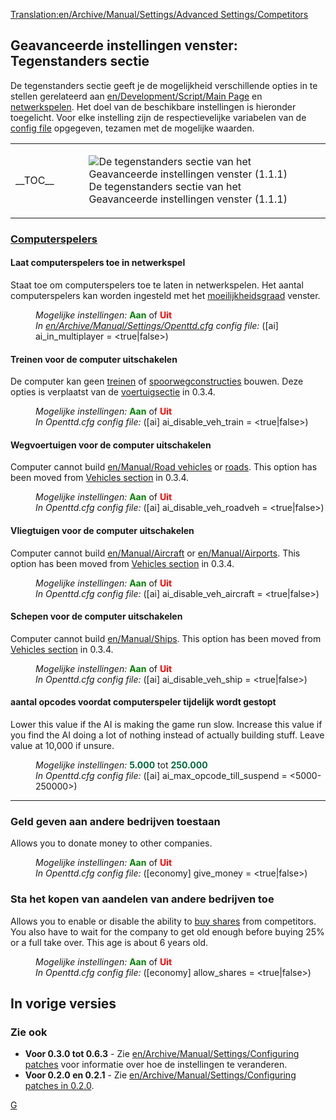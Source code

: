 [[Translation:en/Archive/Manual/Settings/Advanced Settings/Competitors]]
{{nl/Vertaling|en/Archive/Manual/Settings/Advanced Settings/Competitors|15}}
{{nl/Archive/Manual/Settings/Geavanceerde instellingen}}

==Geavanceerde instellingen venster: Tegenstanders sectie==
De tegenstanders sectie geeft je de mogelijkheid verschillende opties in te stellen gerelateerd aan [[en/Development/Script/Main Page]] en [[nl/Manual/Multiplayer|netwerkspelen]]. Het doel van de beschikbare instellingen is hieronder toegelicht. Voor elke instelling zijn de respectievelijke variabelen van de [[en/Archive/Manual/Settings/Openttd.cfg|config file]] opgegeven, tezamen met de mogelijke waarden.
{| align="center"
|- valign="top"
|__TOC__
|[[File:nl/Archive/Manual/Settings/GI tegenstanders.png|frame|left|De tegenstanders sectie van het Geavanceerde instellingen venster (1.1.1)]]
|}

===<u>Computerspelers</u>===
====Laat computerspelers toe in netwerkspel====
{{nl/Kenmerken|0.4|align="right"|text=(0.4.5)}}
Staat toe om computerspelers toe te laten in netwerkspelen. Het aantal computerspelers kan worden ingesteld met het [[nl/Archive/Manual/Settings/Moeilijkheidsgraad|moeilijkheidsgraad]] venster.
:''Mogelijke instellingen:'' <span style="color:green">'''Aan'''</span> of <span style="color:red">'''Uit'''</span>
:''In [[en/Archive/Manual/Settings/Openttd.cfg]] config file:'' ([ai] ai_in_multiplayer = <true|false>)
====Treinen voor de computer uitschakelen====
{{nl/Kenmerken|Old|align="right"|text=(0.3.2)}}
De computer kan geen [[nl/Manual/Treinen|treinen]] of [[nl/Manual/Spoorwegconstructies|spoorwegconstructies]] bouwen.
Deze opties is verplaatst van de [[en/Archive/Manual/Settings/Configuring patches/Vehicles#disable-trains-for-computer|voertuigsectie]] in 0.3.4.
:''Mogelijke instellingen:'' <span style="color:green">'''Aan'''</span> of <span style="color:red">'''Uit'''</span>
:''In Openttd.cfg config file:'' ([ai] ai_disable_veh_train = <true|false>)
====Wegvoertuigen voor de computer uitschakelen====
{{nl/Kenmerken|Old|align="right"|text=(0.3.2)}}
Computer cannot build [[en/Manual/Road vehicles]] or [[en/Manual/Roadway construction|roads]]. This option has been moved from [[en/Archive/Manual/Settings/Configuring patches/Vehicles#disable-road-vehicles-for-computer|Vehicles section]] in 0.3.4.
:''Mogelijke instellingen:'' <span style="color:green">'''Aan'''</span> of <span style="color:red">'''Uit'''</span>
:''In Openttd.cfg config file:'' ([ai] ai_disable_veh_roadveh = <true|false>)
====Vliegtuigen voor de computer uitschakelen====
{{nl/Kenmerken|Old|align="right"|text=(0.3.2)}}
Computer cannot build [[en/Manual/Aircraft]] or [[en/Manual/Airports]]. This option has been moved from [[en/Archive/Manual/Settings/Configuring patches/Vehicles#disable-aircraft-for-computer|Vehicles section]] in 0.3.4.
:''Mogelijke instellingen:'' <span style="color:green">'''Aan'''</span> of <span style="color:red">'''Uit'''</span>
:''In Openttd.cfg config file:'' ([ai] ai_disable_veh_aircraft = <true|false>)
====Schepen voor de computer uitschakelen====
{{nl/Kenmerken|Old|align="right"|text=(0.3.2)}}
Computer cannot build [[en/Manual/Ships]]. This option has been moved from [[en/Archive/Manual/Settings/Configuring patches/Vehicles#disable-ships-for-computer|Vehicles section]] in 0.3.4.
:''Mogelijke instellingen:'' <span style="color:green">'''Aan'''</span> of <span style="color:red">'''Uit'''</span>
:''In Openttd.cfg config file:'' ([ai] ai_disable_veh_ship = <true|false>)
====aantal opcodes voordat computerspeler tijdelijk wordt gestopt====
{{nl/Kenmerken|0.7|align="right"|text=(0.7.0)}}
Lower this value if the AI is making the game run slow. Increase this value if you find the AI doing a lot of nothing instead of actually building stuff. Leave value at 10,000 if unsure.
:''Mogelijke instellingen:'' <span style="color:#00693E">'''5.000'''</span> tot <span style="color:#00693E">'''250.000'''</span>
:''In Openttd.cfg config file:'' ([ai] ai_max_opcode_till_suspend = <5000-250000>)
{{en/-}}
----
===Geld geven aan andere bedrijven toestaan===
{{nl/Kenmerken|0.7|align="right"|text=(0.7.0)}}
Allows you to donate money to other companies.
:''Mogelijke instellingen:'' <span style="color:green">'''Aan'''</span> of <span style="color:red">'''Uit'''</span>
:''In Openttd.cfg config file:'' ([economy] give_money = <true|false>)
{{en/-}}
===Sta het kopen van aandelen van andere bedrijven toe===
{{nl/Kenmerken|0.7|align="right"|text=(0.7.0)}}
Allows you to enable or disable the ability to [[en/Manual/Economy|buy shares]] from competitors. You also have to wait for the company to get old enough before buying 25% or a full take over. This age is about 6 years old.
:''Mogelijke instellingen:'' <span style="color:green">'''Aan'''</span> of <span style="color:red">'''Uit'''</span>
:''In Openttd.cfg config file:'' ([economy] allow_shares = <true|false>)
{{en/-}}

==In vorige versies==
===Zie ook===
*'''Voor 0.3.0 tot 0.6.3''' - Zie [[en/Archive/Manual/Settings/Configuring patches]] voor informatie over hoe de instellingen te veranderen.
*'''Voor 0.2.0 en 0.2.1''' - Zie [[en/Archive/Manual/Settings/Configuring patches in 0.2.0]].

[[Category:nl/Manual/Instellingen en voorkeuren|G]]
